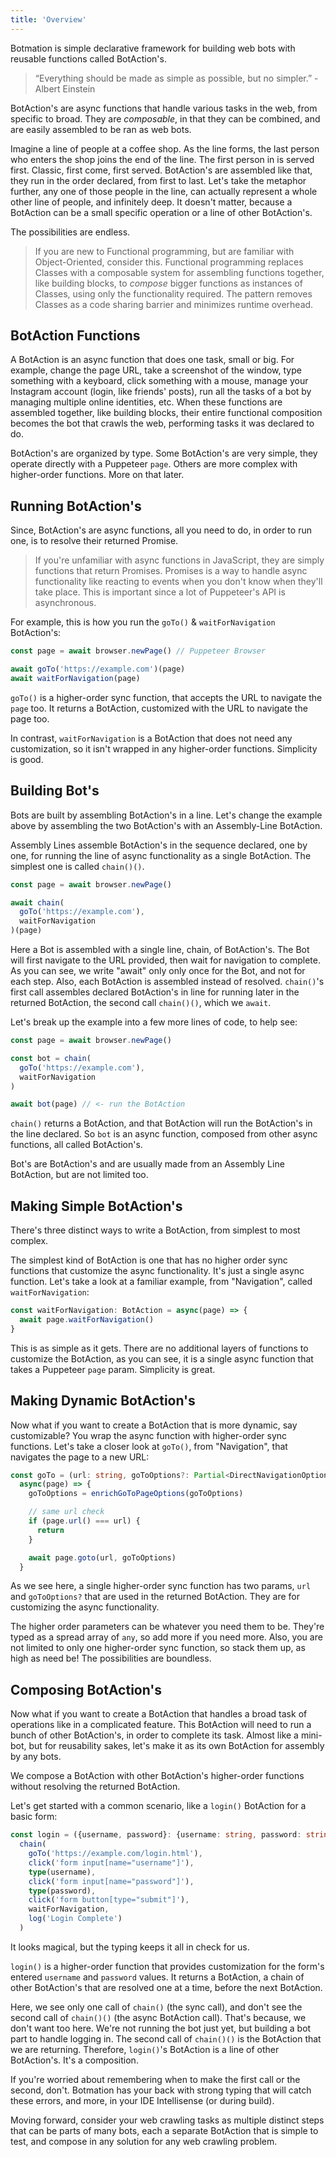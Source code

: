 ---
title: 'Overview'
---

Botmation is simple declarative framework for building web bots with reusable functions called BotAction's.

> “Everything should be made as simple as possible, but no simpler.” - Albert Einstein

BotAction's are async functions that handle various tasks in the web, from specific to broad. They are *composable*, in that they can be combined, and are easily assembled to be ran as web bots.

Imagine a line of people at a coffee shop. As the line forms, the last person who enters the shop joins the end of the line. The first person in is served first. Classic, first come, first served. BotAction's are assembled like that, they run in the order declared, from first to last. Let's take the metaphor further, any one of those people in the line, can actually represent a whole other line of people, and infinitely deep. It doesn't matter, because a BotAction can be a small specific operation or a line of other BotAction's. 

The possibilities are endless.

> If you are new to Functional programming, but are familiar with Object-Oriented, consider this. Functional programming replaces Classes with a composable system for assembling functions together, like building blocks, to *compose* bigger functions as instances of Classes, using only the functionality required. The pattern removes Classes as a code sharing barrier and minimizes runtime overhead.

## BotAction Functions
A BotAction is an async function that does one task, small or big. For example, change the page URL, take a screenshot of the window, type something with a keyboard, click something with a mouse, manage your Instagram account (login, like friends' posts), run all the tasks of a bot by managing multiple online identities, etc. When these functions are assembled together, like building blocks, their entire functional composition becomes the bot that crawls the web, performing tasks it was declared to do.

BotAction's are organized by type. Some BotAction's are very simple, they operate directly with a Puppeteer `page`. Others are more complex with higher-order functions. More on that later.

## Running BotAction's

Since, BotAction's are async functions, all you need to do, in order to run one, is to resolve their returned Promise.

> If you're unfamiliar with async functions in JavaScript, they are simply functions that return Promises. Promises is a way to handle async functionality like reacting to events when you don't know when they'll take place. This is important since a lot of Puppeteer's API is asynchronous.

For example, this is how you run the `goTo()` & `waitForNavigation` BotAction's:
```typescript
const page = await browser.newPage() // Puppeteer Browser

await goTo('https://example.com')(page)
await waitForNavigation(page)
```
`goTo()` is a higher-order sync function, that accepts the URL to navigate the `page` too. It returns a BotAction, customized with the URL to navigate the page too.

In contrast, `waitForNavigation` is a BotAction that does not need any customization, so it isn't wrapped in any higher-order functions. Simplicity is good.

## Building Bot's

Bots are built by assembling BotAction's in a line. Let's change the example above by assembling the two BotAction's with an Assembly-Line BotAction.

Assembly Lines assemble BotAction's in the sequence declared, one by one, for running the line of async functionality as a single BotAction. The simplest one is called `chain()()`.

```typescript title=playground_bot.ts
const page = await browser.newPage()

await chain(
  goTo('https://example.com'),
  waitForNavigation
)(page)
```

Here a Bot is assembled with a single line, chain, of BotAction's. The Bot will first navigate to the URL provided, then wait for navigation to complete. As you can see, we write "await" only only once for the Bot, and not for each step. Also, each BotAction is assembled instead of resolved. `chain()`'s first call assembles declared BotAction's in line for running later in the returned BotAction, the second call `chain()()`, which we `await`.

Let's break up the example into a few more lines of code, to help see:
```typescript
const page = await browser.newPage()

const bot = chain(
  goTo('https://example.com'),
  waitForNavigation
)

await bot(page) // <- run the BotAction
```

`chain()` returns a BotAction, and that BotAction will run the BotAction's in the line declared. So `bot` is an async function, composed from other async functions, all called BotAction's.

Bot's are BotAction's and are usually made from an Assembly Line BotAction, but are not limited too.

## Making Simple BotAction's

There's three distinct ways to write a BotAction, from simplest to most complex.

The simplest kind of BotAction is one that has no higher order sync functions that customize the async functionality. It's just a single async function. Let's take a look at a familiar example, from "Navigation", called `waitForNavigation`:

```typescript
const waitForNavigation: BotAction = async(page) => {
  await page.waitForNavigation()
}
```

This is as simple as it gets. There are no additional layers of functions to customize the BotAction, as you can see, it is a single async function that takes a Puppeteer `page` param. Simplicity is great.

## Making Dynamic BotAction's

Now what if you want to create a BotAction that is more dynamic, say customizable? You wrap the async function with higher-order sync functions. Let's take a closer look at `goTo()`, from "Navigation", that navigates the page to a new URL:

```typescript
const goTo = (url: string, goToOptions?: Partial<DirectNavigationOptions>): BotAction => 
  async(page) => {
    goToOptions = enrichGoToPageOptions(goToOptions)  

    // same url check
    if (page.url() === url) {
      return
    }

    await page.goto(url, goToOptions)
  }
```

As we see here, a single higher-order sync function has two params, `url` and `goToOptions?` that are used in the returned BotAction. They are for customizing the async functionality.

The higher order parameters can be whatever you need them to be. They're typed as a spread array of `any`, so add more if you need more. Also, you are not limited to only one higher-order sync function, so stack them up, as high as need be! The possibilities are boundless.

## Composing BotAction's

Now what if you want to create a BotAction that handles a broad task of operations like in a complicated feature. This BotAction will need to run a bunch of other BotAction's, in order to complete its task. Almost like a mini-bot, but for reusability sakes, let's make it as its own BotAction for assembly by any bots.

We compose a BotAction with other BotAction's higher-order functions without resolving the returned BotAction.

Let's get started with a common scenario, like a `login()` BotAction for a basic form:

```typescript
const login = ({username, password}: {username: string, password: string}): BotAction =>
  chain(
    goTo('https://example.com/login.html'),
    click('form input[name="username"]'),
    type(username),
    click('form input[name="password"]'),
    type(password),
    click('form button[type="submit"]'),
    waitForNavigation,
    log('Login Complete')
  )
```

It looks magical, but the typing keeps it all in check for us.

`login()` is a higher-order function that provides customization for the form's entered `username` and `password` values. It returns a BotAction, a chain of other BotAction's that are resolved one at a time, before the next BotAction.

Here, we see only one call of `chain()` (the sync call), and don't see the second call of `chain()()` (the async BotAction call). That's because, we don't want too here. We're not running the bot just yet, but building a bot part to handle logging in. The second call of `chain()()` is the BotAction that we are returning. Therefore, `login()`'s BotAction is a line of other BotAction's. It's a composition.

If you're worried about remembering when to make the first call or the second, don't. Botmation has your back with strong typing that will catch these errors, and more, in your IDE Intellisense (or during build).

Moving forward, consider your web crawling tasks as multiple distinct steps that can be parts of many bots, each a separate BotAction that is simple to test, and compose in any solution for any web crawling problem.